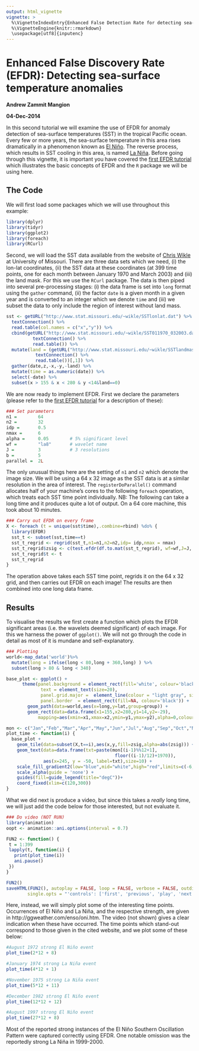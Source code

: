 ```yaml
---
output: html_vignette
vignette: >
  %\VignetteIndexEntry{Enhanced False Detection Rate for detecting sea-surface temperature anomalies}
  %\VignetteEngine{knitr::rmarkdown}
  \usepackage[utf8]{inputenc}
---
```


Enhanced False Discovery Rate (EFDR): Detecting sea-surface temperature anomalies
===================
**Andrew Zammit Mangion**

**04-Dec-2014**

In this second tutorial we will examine the use of EFDR for anomaly detection of sea-surface temperatures (SST) in the tropical Pacific ocean. Every few or more years, the sea-surface temperature in this area rises dramatically in a phenomenon known as [El Niño](http://en.wikipedia.org/wiki/El_Ni%C3%B1o). The reverse process, which results in SST cooling in this area, is named [La Niña](http://en.wikipedia.org/wiki/La_Ni%C3%B1a).  Before going through this vignette, it is important you have covered the [first EFDR tutorial](http://htmlpreview.github.io/?https://github.com/andrewzm/EFDR/blob/master/vignettes/EFDR.html) which illustrates the basic concepts of EFDR and the `R` package we will be using here.

## The Code


We will first load some packages which we will use throughout this example:

```r
library(dplyr)
library(tidyr)
library(ggplot2)
library(foreach)
library(RCurl)
```

Second, we will load the SST data available from the website of [Chris Wikle](http://www.stat.missouri.edu/~wikle/datasets.html) at University of Missouri. There are three data sets which we need, (i) the lon-lat coordinates, (ii) the SST data at these coordinates (at 399 time points, one for each month between January 1970 and March 2003) and (iii) the land mask. For this we use the `RCurl` package. The data is then piped into several pre-processing stages: (i) the data frame is set into `long` format using the `gather` command, (ii) the factor `date` is a given month in a given year and is converted to an integer which we denote `time` and (iii) we subset the data to only include the region of interest without land mass.

```r
sst <- getURL("http://www.stat.missouri.edu/~wikle/SSTlonlat.dat") %>%
  textConnection() %>%
  read.table(col.names = c("x","y")) %>%
  cbind(getURL("http://www.stat.missouri.edu/~wikle/SST011970_032003.dat") %>%
          textConnection() %>%
          read.table()) %>%
  mutate(land = (getURL("http://www.stat.missouri.edu/~wikle/SSTlandmask.dat") %>%
           textConnection() %>%
           read.table())[,1]) %>% 
  gather(date,z,-x,-y,-land) %>%
  mutate(time = as.numeric(date)) %>%
  select(-date) %>%
  subset(x > 155 & x < 280 & y <14&land==0)
```

We are now ready to implement EFDR. First we declare the parameters (please refer to the [first EFDR tutorial](http://htmlpreview.github.io/?https://github.com/andrewzm/EFDR/blob/master/vignettes/EFDR.html) for a description of these):

```r
### Set parameters
n1 =        64
n2 =        32
idp =       0.5
nmax =      6
alpha =     0.05        # 5% significant level
wf =        "la8"       # wavelet name
J =         3           # 3 resolutions
b =         5     
parallel =  2L
```

The only unusual things here are the setting of `n1` and `n2` which denote the image size. We will be using a 64 x 32 image as the SST data is at a similar resolution in the area of interest. The `registerDoParallel()` command allocates half of your machine's cores to the following `foreach` operation, which treats each SST time point individually. NB: The following can take a long time and it produces quite a lot of output. On a 64 core machine, this took about 10 minutes.

```r
### Carry out EFDR on every frame
X <- foreach (t = unique(sst$time),.combine=rbind) %do% {
  library(EFDR)
  sst_t <- subset(sst,time==t)
  sst_t_regrid <- regrid(sst_t,n1=n1,n2=n2,idp= idp,nmax = nmax)
  sst_t_regrid$zsig <- c(test.efdr(df.to.mat(sst_t_regrid), wf=wf,J=J, alpha = alpha,parallel=parallel)$Z)
  sst_t_regrid$t <- t
  sst_t_regrid
}
```

The operation above takes each SST time point, regrids it on the 64 x 32 grid, and then carries out EFDR on each image! The results are then combined into one long data frame. 

## Results

To visualise the results we first create a function which plots the EFDR significant areas (i.e. the wavelets deemed significant) of each image. For this we harness the power of `ggplot()`. We will not go through the code in detail as most of it is mundane and self-explanatory.

```r
### Plotting
world<-map_data('world')%>%
  mutate(long = ifelse(long < 80,long + 360,long) ) %>%
  subset(long > 80 & long < 340)

base_plot <- ggplot() + 
	  theme(panel.background = element_rect(fill='white', colour='black'),
             text = element_text(size=20),
             panel.grid.major =  element_line(colour = "light gray", size = 0.05),
             panel.border  = element_rect(fill=NA, colour='black')) + 
		geom_path(data=world,aes(x=long,y=lat,group=group)) +
		geom_rect(data=data.frame(x1=155,x2=280,y1=14,y2=-29),
			mapping=aes(xmin=x1,xmax=x2,ymin=y1,ymax=y2),alpha=0,colour="black",linetype="dashed")

mon <- c("Jan","Feb","Mar","Apr","May","Jun","Jul","Aug","Sep","Oct","Nov","Dec")
plot_time <- function(i) {
  base_plot + 
    geom_tile(data=subset(X,t==i),aes(x,y,fill=zsig,alpha=abs(zsig))) + 
    geom_text(data=data.frame(txt=paste(mon[(i-1)%%12+1],
                                         floor((i-1)/12)+1970)),
              aes(x=245, y = -50, label=txt),size=10) +
    scale_fill_gradient2(low="blue",mid="white",high="red",limits=c(-6,6)) +
    scale_alpha(guide = 'none') +
    guides(fill=guide_legend(title="degC"))+
    coord_fixed(xlim=c(120,300))   
}
```

What we did next is produce a video, but since this takes a *really* long time, we will just add the code below for those interested, but not evaluate it.

```r
### Do video (NOT RUN)
library(animation)
oopt <- animation::ani.options(interval = 0.7)

FUN2 <- function() {
 t = 1:399
 lapply(t, function(i) {
   print(plot_time(i))
   ani.pause()
 })
}

FUN2()
saveHTML(FUN2(), autoplay = FALSE, loop = FALSE, verbose = FALSE, outdir = ".",
        single.opts = "'controls': ['first', 'previous', 'play', 'next', 'last', 'loop', 'speed'], 'delayMin': 0")
```

Here, instead, we will simply plot some of the interesting time points. Occurrences of El Niño and La Niña, and the respective strength, are given in http://ggweather.com/enso/oni.htm. The video (not shown) gives a clear indication when these have occurred. The time points which stand-out correspond to those given in the cited website, and we plot some of these below:

```r
#August 1972 strong El Niño event
plot_time(2*12 + 8)
```

```r
#January 1974 strong La Niña event
plot_time(4*12 + 1)
```
```r
#November 1975 strong La Niña event
plot_time(5*12 + 11)
```

```r
#December 1982 strong El Niño event
plot_time(12*12 + 12)
```

```r
#August 1997 strong El Niño event
plot_time(27*12 + 8)
```

Most of the reported strong instances of the El Niño Southern Oscillation Pattern were captured correctly using EFDR. One notable omission was the reportedly strong La Niña in 1999-2000.